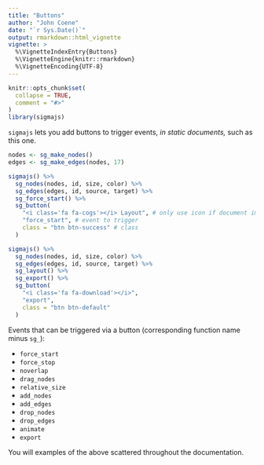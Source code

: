 ```yaml
---
title: "Buttons"
author: "John Coene"
date: "`r Sys.Date()`"
output: rmarkdown::html_vignette
vignette: >
  %\VignetteIndexEntry{Buttons}
  %\VignetteEngine{knitr::rmarkdown}
  %\VignetteEncoding{UTF-8}
---
```


```r
knitr::opts_chunk$set(
  collapse = TRUE,
  comment = "#>"
)
library(sigmajs)
```

`sigmajs` lets you add buttons to trigger events, *in static documents,* such as this one. 

```r
nodes <- sg_make_nodes() 
edges <- sg_make_edges(nodes, 17)

sigmajs() %>% 
  sg_nodes(nodes, id, size, color) %>% 
  sg_edges(edges, id, source, target) %>% 
  sg_force_start() %>% 
  sg_button(
    "<i class='fa fa-cogs'></i> Layout", # only use icon if document imports fontawesome
    "force_start", # event to trigger
    class = "btn btn-success" # class
  )
```

```r
sigmajs() %>% 
  sg_nodes(nodes, id, size, color) %>% 
  sg_edges(edges, id, source, target) %>% 
  sg_layout() %>% 
  sg_export() %>% 
  sg_button(
    "<i class='fa fa-download'></i>", 
    "export", 
    class = "btn btn-default"
  )
```

Events that can be triggered via a button (corresponding function name minus `sg_`):

* `force_start`
* `force_stop`
* `noverlap`
* `drag_nodes`
* `relative_size`
* `add_nodes`
* `add_edges`
* `drop_nodes`
* `drop_edges`
* `animate`
* `export`

You will examples of the above scattered throughout the documentation.